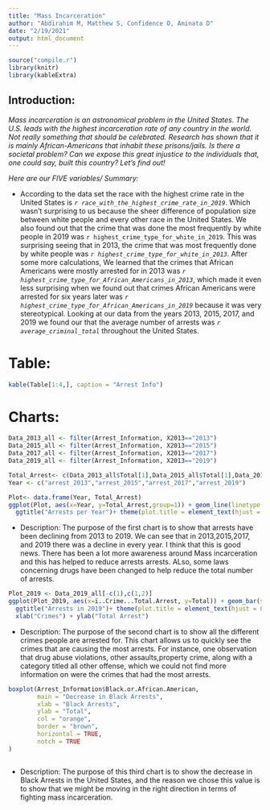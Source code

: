 ```yaml
---
title: "Mass Incarceration"
author: "Abdirahim M, Matthew S, Confidence O, Aminata D"
date: "2/19/2021"
output: html_document
---
```


```r
source("compile.r")
library(knitr)
library(kableExtra)
```

## Introduction:

*Mass incarceration is an astronomical problem in the United States. The U.S. leads with the highest incarceration rate of any country in the world. Not really something that should be celebrated. Research has shown that it is mainly African-Americans that inhabit these prisons/jails. Is there a societal problem? Can we expose this great injustice to the individuals that, one could say, built this country? Let’s find out!*


*Here are our FIVE variables/ Summary:*

-  According to the data set the race with the highest crime rate in the United States is *`r race_with_the_highest_crime_rate_in_2019`*. Which wasn't surprising to us because the sheer difference of population size between white people and every other race in the United States. We also found out that the crime that was done the most frequently by white people in 2019 was `r highest_crime_type_for_white_in_2019`. This was surprising seeing that in 2013, the crime that was most frequently done by white people was *`r highest_crime_type_for_white_in_2013`*. After some more calculations, We learned that the crimes that  African Americans were mostly arrested for in 2013 was *`r highest_crime_type_for_African_Americans_in_2013`*, which made it even less surprising when we found out that crimes African Americans were arrested for six years later was *`r highest_crime_type_for_African_Americans_in_2019`* because it was very stereotypical. Looking at our data from the years 2013, 2015, 2017, and 2019 we found our that the average number of arrests was *`r average_criminal_total`* throughout the United States.





# Table:

```r
kable(Table[1:4,], caption = "Arrest Info")
```

# Charts:

```r
Data_2013_all <- filter(Arrest_Information, X2013=="2013")
Data_2015_all <- filter(Arrest_Information, X2013=="2015")
Data_2017_all <- filter(Arrest_Information, X2013=="2017")
Data_2019_all <- filter(Arrest_Information, X2013=="2019")

Total_Arrest<- c(Data_2013_all$Total[1],Data_2015_all$Total[1],Data_2017_all$Total[1],Data_2019_all$Total[1])
Year <- c("arrest_2013","arrest_2015","arrest_2017","arrest_2019")

Plot<- data.frame(Year, Total_Arrest)
ggplot(Plot, aes(x=Year, y=Total_Arrest,group=1)) + geom_line(linetype = "dashed",color = "red")+geom_point()+
  ggtitle("Arrests per Year")+ theme(plot.title = element_text(hjust = 0.5))

```

- Description: The purpose of the first chart is to show that arrests have been declining from 2013 to 2019. We can see that in 2013,2015,2017, and 2019 there was a decline in every year. I think that this is good news. There has been a lot more awareness around Mass incarceration and this has helped to reduce arrests arrests. ALso, some laws concerning drugs have been changed to help reduce the total number of arrests. 



```r

Plot_2019 <- Data_2019_all[-c(1),c(1,2)]
ggplot(Plot_2019, aes(x=ï..Crime...Total.Arrest, y=Total)) + geom_bar(stat="identity")+
  ggtitle("Arrests in 2019")+ theme(plot.title = element_text(hjust = 0.5))+ theme(axis.text.x = element_text(angle = 90, vjust = 0.5, hjust=1)) +
  xlab("Crimes") + ylab("Total Arrest")

```

- Description: The purpose of the second chart is to show all the different crimes people are arrested for. This chart allows us to quickly see the crimes that are causing the most arrests. For instance, one observation that drug abuse violations, other assaults,property crime, along with a category titled all other offense, which we could not find more information on were the crimes that had the most arrests.  



```r

boxplot(Arrest_Information$Black.or.African.American,
        main = "Decrease in Black Arrests",
        xlab = "Black Arrests",
        ylab = "Total",
        col = "orange",
        border = "brown",
        horizontal = TRUE,
        notch = TRUE
)



```

- Description: The purpose of this third chart is to show the decrease in Black Arrests in the United States, and the reason we chose this value is to show that we might be moving in the right direction in terms of fighting mass incarceration.   
